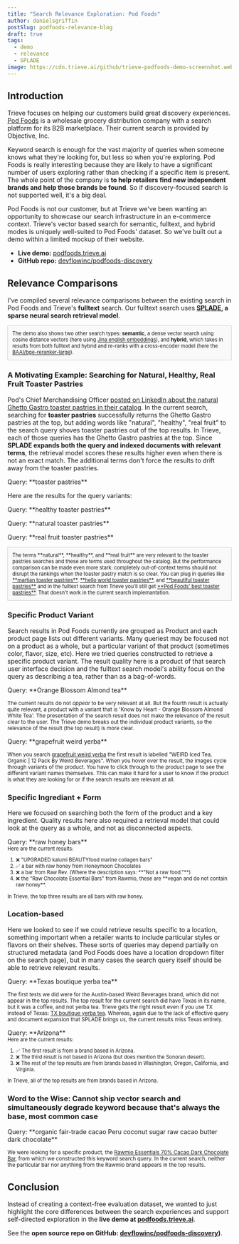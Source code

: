 ```yaml
---
title: "Search Relevance Exploration: Pod Foods"
author: danielsgriffin
postSlug: podfoods-relevance-blog
draft: true
tags:
  - demo
  - relevance
  - SPLADE
image: https://cdn.trieve.ai/github/trieve-podfoods-demo-screenshot.webp
---
```




## Introduction

Trieve focuses on helping our customers build great discovery experiences. [Pod Foods](https://podfoods.co/) is a wholesale grocery distribution company with a search platform for its B2B marketplace. Their current search is provided by Objective, Inc. 

Keyword search is enough for the vast majority of queries when someone knows what they're looking for, but less so when you're exploring. Pod Foods is really interesting because they are likely to have a significant number of users exploring rather than checking if a specific item is present. The whole point of the company is **to help retailers find new independent brands and help those brands be found**. So if discovery-focused search is not supported well, it's a big deal. 

Pod Foods is not our customer, but at Trieve we've been wanting an opportunity to showcase our search infrastructure in an e-commerce context. Trieve's vector based search for semantic, fulltext, and hybrid modes is uniquely well-suited to Pod Foods' dataset. So we've built out a demo within a limited mockup of their website.

- **Live demo:** [podfoods.trieve.ai](https://podfoods.trieve.ai)
- **GitHub repo:** [devflowinc/podfoods-discovery](https://github.com/devflowinc/podfoods-discovery)



## Relevance Comparisons

I've compiled several relevance comparisons between the existing search in Pod Foods and Trieve's **fulltext** search. Our fulltext search uses **[SPLADE](https://github.com/naver/splade), a sparse neural search retrieval model**.

<div class="mx-5" style="background-color: #f9f9f9; border: 1px solid #ccc; padding: 10px; font-size: 0.8em;">
  <p style="margin: 0;">The demo also shows two other search types: 
    <strong>semantic</strong>, a dense vector search using cosine distance vectors 
    (here using <a href="https://jina.ai/news/jina-ai-launches-worlds-first-open-source-8k-text-embedding-rivaling-openai">
    Jina english embeddings</a>), and <strong>hybrid</strong>, which takes in results 
    from both fulltext and hybrid and re-ranks with a cross-encoder model (here the 
    <a href="https://huggingface.co/BAAI/bge-reranker-large">BAAI/bge-reranker-large</a>).</p>
</div>

### A Motivating Example: Searching for Natural, Healthy, Real Fruit Toaster Pastries

 Pod's Chief Merchandising Officer [posted on LinkedIn about the natural Ghetto Gastro toaster pastries in their catalog](https://www.linkedin.com/posts/peter-gialantzis-a14a1b88_cpg-naturalfoods-garbage-activity-7221838546095992832-Gxd0?utm_source=share&utm_medium=member_desktop). In the current search, searching for **toaster pastries** successfully returns the Ghetto Gastro pastries at the top, but adding words like "natural", "healthy", "real fruit" to the search query shoves toaster pastries out of the top results. In Trieve, each of those queries has the Ghetto Gastro pastries at the top. Since **SPLADE expands both the query and indexed documents with relevant terms**, the retrieval model scores these results higher even when there is not an exact match. The additional terms don't force the results to drift away from the toaster pastries. 

<p style="margin-bottom: 0px;">Query: **toaster pastries**</p>

<ImageComparison
  query="toaster pastries"
  size="large"
  leftImageSrc="https://trieve.b-cdn.net/blog/podfoods-relevance-blog/podfoods-objective_toaster_pastries_2024_08_06.png"
  rightImageSrc="https://trieve.b-cdn.net/blog/podfoods-relevance-blog/podfoods-trieve_toaster_pastries_2024_08_06.png"
  leftImageAlt="podfoods-objective_toaster_pastries_2024_08_06"
  rightImageAlt="podfoods-trieve_toaster_pastries_2024_08_06"
  leftCaption="Current"
  rightCaption="Trieve"
  leftLink="https://podfoods.co/products?term=toaster%20pastries"
  rightLink="https://podfoods.trieve.ai/?term=toaster%20pastries"
/>

<span>Here are the results for the query variants:</span>

<p style="margin-bottom: 0px;">Query: **healthy toaster pastries**</p>

<ImageComparison
  query="healthy toaster pastries"
  size="medium"
  leftImageSrc="https://trieve.b-cdn.net/blog/podfoods-relevance-blog/podfoods-objective_healthy_toaster_pastries_2024_08_06.png"
  rightImageSrc="https://trieve.b-cdn.net/blog/podfoods-relevance-blog/podfoods-trieve_healthy_toaster_pastries_2024_08_06.png"
  leftImageAlt="podfoods-objective_healthy_toaster_pastries_2024_08_06"
  rightImageAlt="podfoods-trieve_healthy_toaster_pastries_2024_08_06"
  leftCaption="Current"
  rightCaption="Trieve"
  leftLink="https://podfoods.co/products?term=healthy%20toaster%20pastries"
  rightLink="https://podfoods.trieve.ai/?term=healthy%20toaster%20pastries"
/>

<p style="margin-bottom: 0px;">Query: **natural toaster pastries**</p>

<ImageComparison
  query="natural toaster pastries"
  size="medium"
  leftImageSrc="https://trieve.b-cdn.net/blog/podfoods-relevance-blog/podfoods-objective_natural_toaster_pastries_2024_08_06.png"
  rightImageSrc="https://trieve.b-cdn.net/blog/podfoods-relevance-blog/podfoods-trieve_natural_toaster_pastries_2024_08_06.png"
  leftImageAlt="podfoods-objective_natural_toaster_pastries_2024_08_06"
  rightImageAlt="podfoods-trieve_natural_toaster_pastries_2024_08_06"
  leftCaption="Current"
  rightCaption="Trieve"
  leftLink="https://podfoods.co/products?term=natural%20toaster%20pastries"
  rightLink="https://podfoods.trieve.ai/?term=natural%20toaster%20pastries"
/>

<p style="margin-bottom: 0px;">Query: **real fruit toaster pastries**</p>

<ImageComparison
  query="real fruit toaster pastries"
  size="medium"
  leftImageSrc="https://trieve.b-cdn.net/blog/podfoods-relevance-blog/podfoods-objective_real_fruit_toaster_pastries_2024_08_06.png"
  rightImageSrc="https://trieve.b-cdn.net/blog/podfoods-relevance-blog/podfoods-trieve_real_fruit_toaster_pastries_2024_08_06.png"
  leftImageAlt="podfoods-objective_real_fruit_toaster_pastries_2024_08_06"
  rightImageAlt="podfoods-trieve_real_fruit_toaster_pastries_2024_08_06"
  leftCaption="Current"
  rightCaption="Trieve"
  leftLink="https://podfoods.co/products?term=real%20fruit%20toaster%20pastries"
  rightLink="https://podfoods.trieve.ai/?term=real%20fruit%20toaster%20pastries"
/>

 <div class="mx-10" style="background-color: #f9f9f9; border: 1px solid #ccc; padding: 10px; font-size: 0.8em;">
  <p style="margin: 0;">The terms **natural**, **healthy**, and **real fruit** are very relevant to the toaster pastries searches and these are terms used throughout the catalog. But the performance comparison can be made even more stark: completely out-of-context terms should not disrupt the rankings when the toaster pastry match is so clear. You can plug in queries like <a href="https://podfoods.trieve.ai/?term=martian+toaster+pastries" target="_blank">**martian toaster pastries**</a>, <a href="https://podfoods.trieve.ai/?term=hello+world+toaster+pastries" target="_blank">**hello world toaster pastries**</a>, and <a href="https://podfoods.trieve.ai/?term=beautiful+toaster+pastries" target="_blank">**beautiful toaster pastries**</a> and in the fulltext search from Trieve you'll still get <a href="https://podfoods.trieve.ai/?term=Pod+Foods'+best+toaster+pastries" target="_blank">**Pod Foods' best toaster pastries**</a>. That doesn't work in the current search implemantation.</p>
</div>


### Specific Product Variant

Search results in Pod Foods currently are grouped as Product and each product page lists out different variants. Many queriest may be focused not on a product as a whole, but a particular variant of that product (sometimes color, flavor, size, etc). Here we tried queries constructed to retrieve a specific product variant. The result quality here is a product of that search user interface decision and the fulltext search model's ability focus on the query as describing a tea, rather than as a bag-of-words.

<p style="margin-bottom: 0px;">Query: **Orange Blossom Almond tea**</p>

<small>The current results do not _appear_ to be very relevant at all. But the fourth result is actually quite relevant, a product with a variant that is 'Know by Heart - Orange Blossom Almond White Tea'. The presentation of the search result does not make the relevance of the result clear to the user. The Trieve demo breaks out the individual product variants, so the relevance of the result (the top result) is more clear.</small>

<ImageComparison
  query="Orange Blossom Almond tea"
  size="medium"
  leftImageSrc="https://trieve.b-cdn.net/blog/podfoods-relevance-blog/podfoods-objective_Orange_Blossom_Almond_tea_2024_08_06.png"
  rightImageSrc="https://trieve.b-cdn.net/blog/podfoods-relevance-blog/podfoods-trieve_Orange_Blossom_Almond_tea_2024_08_06.png"
  leftImageAlt="podfoods-objective_Orange_Blossom_Almond_tea_2024_08_06"
  rightImageAlt="podfoods-trieve_Orange_Blossom_Almond_tea_2024_08_06"
  leftCaption="Current"
  rightCaption="Trieve"
  leftLink="https://podfoods.co/products?term=Orange%20Blossom%20Almond%20tea"
  rightLink="https://podfoods.trieve.ai/?term=Orange%20Blossom%20Almond%20tea"
/>


<p style="margin-bottom: 0px;">Query: **grapefruit weird yerba**</p>

<small>When you search [grapefruit weird yerba](https://podfoods.co/products?term=grapefruit%20weird%20yerba) the first result is labelled "WEIRD Iced Tea, Organic | 12 Pack By Weird Beverages". When you hover over the result, the images cycle through variants of the product. You have to click through to the product page to see the different variant names themselves. This can make it hard for a user to know if the product is what they are looking for or if the search results are relevant at all.</small>

<ImageComparison
  query="grapefruit weird yerba"
  size="medium"
  leftImageSrc="https://trieve.b-cdn.net/blog/podfoods-relevance-blog/podfoods-objective_grapefruit_weird_yerba_2024_08_06.png"
  rightImageSrc="https://trieve.b-cdn.net/blog/podfoods-relevance-blog/podfoods-trieve_grapefruit_weird_yerba_2024_08_06.png"
  leftImageAlt="podfoods-objective_grapefruit_weird_yerba_2024_08_06"
  rightImageAlt="podfoods-trieve_grapefruit_weird_yerba_2024_08_06"
  leftCaption="Current"
  rightCaption="Trieve"
  leftLink="https://podfoods.co/products?term=grapefruit%20weird%20yerba"
  rightLink="https://podfoods.trieve.ai/?term=grapefruit%20weird%20yerba"
/>


### Specific Ingrediant + Form

Here we focused on searching both the form of the product and a key ingredient. Quality results here also required a retrieval model that could look at the query as a whole, and not as disconnected aspects.

<p style="margin-bottom: 0px;">Query: **raw honey bars**</p>

<div class="mx-10" style="font-size: 0.8em;">
Here are the current results:
<ol style="list-style-type: decimal;">
<li>❌ "UPGRADED kalumi BEAUTYfood marine collagen bars"</li>
<li>✅ a bar with raw honey from Honeymoon Chocolates</li>
<li>❌ a bar from Raw Rev. (Where the description says: **"Not a raw food."**)</li>
<li>❌ the "Raw Chocolate Essential Bars" from Rawmio, these are **vegan and do not contain raw honey**.</li>
</ol>
In Trieve, the top three results are all bars with raw honey.
</div>

<ImageComparison
  query="raw honey bars"
  size="medium"
  leftImageSrc="https://trieve.b-cdn.net/blog/podfoods-relevance-blog/podfoods-objective_raw_honey_bars_2024_08_06.png"
  rightImageSrc="https://trieve.b-cdn.net/blog/podfoods-relevance-blog/podfoods-trieve_raw_honey_bars_2024_08_06.png"
  leftImageAlt="podfoods-objective_raw_honey_bars_2024_08_06"
  rightImageAlt="podfoods-trieve_raw_honey_bars_2024_08_06"
  leftCaption="Current"
  rightCaption="Trieve"
  leftLink="https://podfoods.co/products?term=raw%20honey%20bars"
  rightLink="https://podfoods.trieve.ai/?term=raw%20honey%20bars"
/>

### Location-based

Here we looked to see if we could retrieve results specific to a location, something important when a retailer wants to include particular styles or flavors on their shelves. These sorts of queries may depend partially on structured metadata (and Pod Foods does have a location dropdown filter on the search page), but in many cases the search query itself should be able to retrieve relevant results.

<p style="margin-bottom: 0px;">Query: **Texas boutique yerba tea**</p>

<small>The first tests we did were for the Austin-based Weird Beverages brand, which did not appear in the top results. The top result for the current search did have Texas in its name, but it was a coffee, and not yerba tea. Trieve gets the right result even if you use TX instead of Texas: <a href="https://podfoods.trieve.ai/?term=TX%20boutique%20yerba%20tea">TX boutique yerba tea</a>. Whereas, again due to the lack of effective query and document expansion that SPLADE brings us, the current results miss Texas entirely.</small>

<ImageComparison
  query="Texas boutique yerba tea"
  size="medium"
  leftImageSrc="https://trieve.b-cdn.net/blog/podfoods-relevance-blog/podfoods-objective_Texas_boutique_yerba_tea_2024_08_14.png"
  rightImageSrc="https://trieve.b-cdn.net/blog/podfoods-relevance-blog/podfoods-trieve_Texas_boutique_yerba_tea_2024_08_14.png"
  leftImageAlt="podfoods-objective_Texas_boutique_tea_yerba_2024_08_13"
  rightImageAlt="podfoods-trieve_Texas_boutique_tea_yerba_2024_08_13"
  leftCaption="Current"
  rightCaption="Trieve"
  leftLink="https://podfoods.co/products?term=Texas%20boutique%20yerba%20tea"
  rightLink="https://podfoods.trieve.ai/?term=Texas%20boutique%20yerba%20tea"
/>


<p style="margin-bottom: 0px;">Query: **Arizona**</p>

<div class="mx-10" style="font-size: 0.8em;">
Here are the current results:
<ol style="list-style-type: decimal;">
<li>✅ The first result is from a brand based in Arizona.</li>
<li>❌ The third result is not based in Arizona (but does mention the Sonoran desert).</li>
<li>❌ The rest of the top results are from brands based in Washington, Oregon, California, and Virginia.</li>
</ol>
In Trieve, all of the top results are from brands based in Arizona.
</div>

<ImageComparison
  query="Arizona"
  size="medium"
  leftImageSrc="https://trieve.b-cdn.net/blog/podfoods-relevance-blog/podfoods-objective_Arizona_2024_08_06.png"
  rightImageSrc="https://trieve.b-cdn.net/blog/podfoods-relevance-blog/podfoods-trieve_Arizona_2024_08_06.png"
  leftImageAlt="podfoods-objective_Arizona_2024_08_06"
  rightImageAlt="podfoods-trieve_Arizona_2024_08_06"
  leftCaption="Current"
  rightCaption="Trieve"
  leftLink="https://podfoods.co/products?term=Arizona"
  rightLink="https://podfoods.trieve.ai/?term=Arizona"
/>


### Word to the Wise: Cannot ship vector search and simultaneously degrade keyword because that's always the base, most common case

<p style="margin-bottom: 0px;">Query: **organic fair-trade cacao Peru coconut sugar raw cacao butter dark chocolate**</p>

<small>We were looking for a specific product, the <a href="https://podfoods.co/raw-chocolate-essential-bars-rawmio-p10945.html?sku=26894-raw-chocolate-essential-bar-mint&i=765851">Rawmio Essentials 70% Cacao Dark Chocolate Bar</a>, from which we constructed this keyword search query. In the current search, neither the particular bar nor anything from the Rawmio brand appears in the top results.</small>

<ImageComparison
  query="organic fair-trade cacao Peru coconut sugar raw cacao butter dark chocolate"
  size="medium"
  leftImageSrc="https://trieve.b-cdn.net/blog/podfoods-relevance-blog/podfoods-objective_organic_fair-trade_cacao_Peru_coconut_sugar_raw_cacao_butter_dark_chocolate_2024_08_06.png"
  rightImageSrc="https://trieve.b-cdn.net/blog/podfoods-relevance-blog/podfoods-trieve_organic_fair-trade_cacao_Peru_coconut_sugar_raw_cacao_butter_dark_chocolate_2024_08_06.png"
  leftImageAlt="podfoods-objective_organic_fair-trade_cacao_Peru_coconut_sugar_raw_cacao_butter_dark_chocolate_2024_08_06"
  rightImageAlt="podfoods-trieve_organic_fair-trade_cacao_Peru_coconut_sugar_raw_cacao_butter_dark_chocolate_2024_08_06"
  leftCaption="Current"
  rightCaption="Trieve"
  leftLink="https://podfoods.co/products?term=organic%20fair-trade%20cacao%20Peru%20coconut%20sugar%20raw%20cacao%20butter%20dark%20chocolate"
  rightLink="https://podfoods.trieve.ai/?term=organic%20fair-trade%20cacao%20Peru%20coconut%20sugar%20raw%20cacao%20butter%20dark%20chocolate"
/>


## Conclusion

Instead of creating a context-free evaluation dataset, we wanted to just highlight the core differences between the search experiences and support self-directed exploration in the **live demo at [podfoods.trieve.ai](https://podfoods.trieve.ai)**.

See the **open source repo on GitHub: [devflowinc/podfoods-discovery](https://github.com/devflowinc/podfoods-discovery))**.
